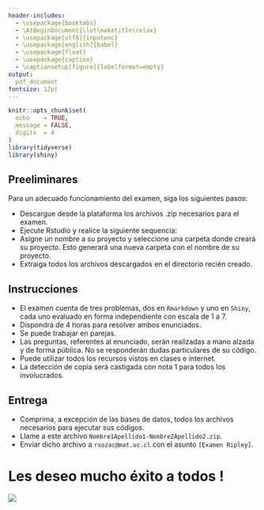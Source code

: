 ```yaml
---
header-includes: 
  - \usepackage{booktabs}
  - \AtBeginDocument{\let\maketitle\relax}
  - \usepackage[utf8]{inputenc}
  - \usepackage[english]{babel}
  - \usepackage{float}
  - \usepackage{caption}
  - \captionsetup[figure]{labelformat=empty}
output:
  pdf_document
fontsize: 12pt 
---
```

```r
knitr::opts_chunk$set(
  echo    = TRUE, 
  message = FALSE,
  digits  = 4
)
library(tidyverse)
library(shiny)

```

\newcommand{\iid}{\overset{\mathrm{i.i.d}}{\sim}}
\newcommand{\dados}{\ | \ }
\newcommand{\bbeta}{\boldsymbol\beta}
\newcommand{\R}{\mathbb{R}}
\newcommand{\props}{\ \propto \ }
\renewcommand{\labelitemi}{$\bullet$}
\newtheorem{proof}{Solución}

\begin{minipage}{2.5cm}
			\includegraphics[width=1.8cm]{logouccolor.jpg}
		\end{minipage}
\begin{minipage}{13cm}
	\begin{flushleft}
   		\raggedright{
   		  \noindent
   		 	 {\sc Pontificia Universidad Católica de Chile \\ 
   			     			Facultad de Matemáticas \\ 
   			     			Departamento de Estad\'istica \sc
   			     			}
    			    	}
			\end{flushleft}
		\end{minipage}

\begin{center} \quad \\[0.3cm]
  {\Large Examen Computación Estadística con R} \\[0.3cm]
  Rubén Soza \\
  Computación Estadística con R \\[0.3cm]
  26 de Septiembre de 2019
\end{center}

## Preeliminares

Para un adecuado funcionamiento del examen, siga los siguientes pasos:

- Descargue desde la plataforma los archivos .zip necesarios para el examen.
- Ejecute Rstudio y realice la siguiente sequencia: \begin{center}
File > New Project > New Directory > New Project.\end{center}
- Asigne un nombre a su proyecto y seleccione una carpeta donde creará su proyecto. Esto generará una nueva carpeta con el nombre de su proyecto.
- Extraiga todos los archivos descargados en el directorio recién creado.

## Instrucciones

- El examen cuenta de tres problemas, dos en `Rmarkdown` y uno en `Shiny`, cada uno evaluado en forma independiente con escala de 1 a 7.
- Dispondrá de 4 horas para resolver ambos enunciados.
- Se puede trabajar en parejas. 
- Las preguntas, referentes al enunciado, serán realizadas a mano alzada y de forma pública. No se responderán dudas particulares de su código. 
- Puede utilizar todos los recursos vistos en clases e internet. 
- La detección de copia será castigada con nota 1 para todos los involucrados.

## Entrega

- Comprima, a excepción de las bases de datos, todos los archivos necesarios para ejecutar sus códigos.
- Llame a este archivo `Nombre1Apellido1-Nombre2Apellido2.zip`.
- Enviar dicho archivo a `rsozac@mat.uc.cl` con el asunto `[Examen Ripley]`.


# Les deseo mucho éxito a todos !

![](exito.png)
